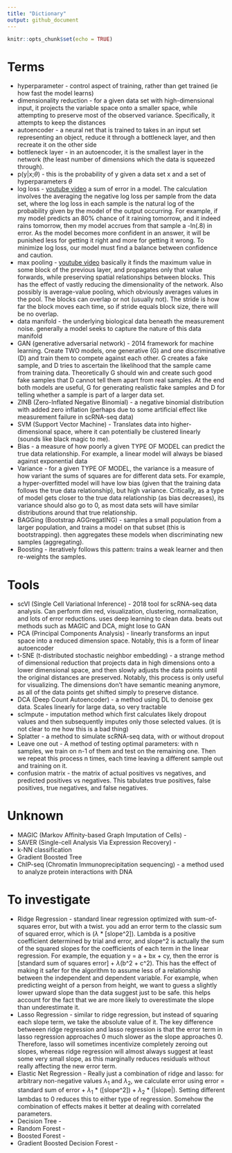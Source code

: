 ```yaml
---
title: "Dictionary"
output: github_document
---
```


```r
knitr::opts_chunk$set(echo = TRUE)
```

# Terms
* hyperparameter - control aspect of training, rather than get trained (ie how fast the model learns)
* dimensionality reduction - for a given data set with high-dimensional input, it projects the variable space onto a smaller space, while attempting to preserve most of the observed variance. Specifically, it attempts to keep the distances 
* autoencoder - a neural net that is trained to takes in an input set representing an object, reduce it through a bottleneck layer, and then recreate it on the other side
* bottleneck layer - in an autoencoder, it is the smallest layer in the network (the least number of dimensions which the data is squeezed through).
* p(y|x;$\theta$) - this is the probability of y given a data set x and a set of hyperparameters $\theta$
* log loss - [youtube video](https://www.youtube.com/watch?v=IYzc_2rY9k8) a sum of error in a model. The calculation involves the averaging the negative log loss per sample from the data set, where the log loss in each sample is the natural log of the probability given by the model of the output occurring. For example, if my model predicts an 80% chance of it raining tomorrow, and it indeed rains tomorrow, then my model accrues from that sample a -ln(.8) in error. As the model becomes more confident in an answer, it will be punished less for getting it right and more for getting it wrong. To minimize log loss, our model must find a balance between confidence and caution. 
* max pooling - [youtube video](https://www.youtube.com/watch?v=ZjM_XQa5s6s) basically it finds the maximum value in some block of the previous layer, and propagates only that value forwards, while preserving spatial relationships between blocks. This has the effect of vastly reducing the dimensionality of the network. Also possibly is average-value pooling, which obviously averages values in the pool. The blocks can overlap or not (usually not). The stride is how far the block moves each time, so if stride equals block size, there will be no overlap.
* data manifold - the underlying biological data beneath the measurement noise. generally a model seeks to capture the nature of this data manifold
* GAN (generative adversarial network) - 2014 framework for machine learning. Create TWO models, one generative (G) and one discriminative (D) and train them to compete against each other. G creates a fake sample, and D tries to ascertain the likelihood that the sample came from training data. Theoretically G should win and create such good fake samples that D cannot tell them apart from real samples. At the end both models are useful, G for generating realistic fake samples and D for telling whether a sample is part of a larger data set.
* ZINB (Zero-Inflated Negative Binomial) - a  negative binomial distribution with added zero inflation (perhaps due to some artificial effect like measurement failure in scRNA-seq data)
* SVM (Support Vector Machine) - Translates data into higher-dimensional space, where it can potentially be clustered linearly (sounds like black magic to me). 
* Bias - a measure of how poorly a given TYPE OF MODEL can predict the true data relationship. For example, a linear model will always be biased against exponential data
* Variance - for a given TYPE OF MODEL, the variance is a measure of how variant the sums of squares are for different data sets. For example, a hyper-overfitted model will have low bias (given that the training data follows the true data relationship), but high variance. Critically, as a type of model gets closer to the true data relationship (as bias decreases), its variance should also go to 0, as most data sets will have similar distributions around that true relationship.
* BAGGing (Bootstrap AGGregatING) - samples a small population from a larger population, and trains a model on that subset (this is bootstrapping). then aggregates these models when discriminating new samples (aggregating).
* Boosting - iteratively follows this pattern: trains a weak learner and then re-weights the samples.

# Tools
* scVI (Single Cell Variational Inference) - 2018 tool for scRNA-seq data analysis. Can perform dim red, visualization, clustering, normalization, and lots of error reductions. uses deep learning to clean data. beats out methods such as MAGIC and DCA, might lose to GAN
* PCA (Principal Components Analysis) - linearly transforms an input space into a reduced dimension space. Notably, this is a form of linear autoencoder
* t-SNE (t-distributed stochastic neighbor embedding) - a strange method of dimensional reduction that projects data in high dimensions onto a lower dimensional space, and then slowly adjusts the data points until the original distances are preserved. Notably, this process is only useful for visualizing. The dimensions don't have semantic meaning anymore, as all of the data points get shifted simply to preserve distance. 
* DCA (Deep Count Autoencoder) - a method using DL to denoise gex data. Scales linearly for large data, so very tractable
* scImpute - imputation method which first calculates likely dropout values and then subsequently imputes only those selected values. (it is not clear to me how this is a bad thing)
* Splatter - a method to simulate scRNA-seq data, with or without dropout
* Leave one out - A method of testing optimal parameters: with n samples, we train on n-1 of them and test on the remaining one. Then we repeat this process n times, each time leaving a different sample out and training on it.
* confusion matrix - the matrix of actual positives vs negatives, and predicted positives vs negatives. This tabulates true positives, false positives, true negatives, and false negatives.

# Unknown
* MAGIC (Markov Affinity-based Graph Imputation of Cells) - 
* SAVER (Single-cell Analysis Via Expression Recovery) - 
* k-NN classification
* Gradient Boosted Tree
* ChIP-seq (Chromatin Immunoprecipitation sequencing) - a method used to analyze protein interactions with DNA

# To investigate

* Ridge Regression - standard linear regression optimized with sum-of-squares error, but with a twist. you add an error term to the classic sum of squared error, which is ($\lambda$ * [slope^2]). Lambda is a positive coefficient determined by trial and error, and slope^2 is actually the sum of the squared slopes for the coefficients of each term in the linear regression. For example, the equation y =  a + bx + cy, then the error is [standard sum of squares error] + $\lambda$(b^2 + c^2). This has the effect of making it safer for the algorithm to assume less of a relationship between the independent and dependent variable. For example, when predicting weight of a person from height, we want to guess a slightly lower upward slope than the data suggest just to be safe. this helps account for the fact that we are more likely to overestimate the slope than underestimate it.
* Lasso Regression - similar to ridge regression, but instead of squaring each slope term, we take the absolute value of it. The key difference betweeen ridge regression and lasso regression is that the error term in lasso regression approaches 0 much slower as the slope approaches 0. Therefore, lasso will sometimes incentivize completely zeroing out slopes, whereas ridge regression will almost always suggest at least some very small slope, as this marginally reduces residuals without really affecting the new error term.
* Elastic Net Regression - Really just a combination of ridge and lasso: for arbitrary non-negative values $\lambda_1$ and $\lambda_2$, we calculate error using error = standard sum of error + $\lambda_1$ * ([slope^2]) + $\lambda_2$ * (|slope|). Setting different lambdas to 0 reduces this to either type of regression. Somehow the combination of effects makes it better at dealing with correlated parameters. 
* Decision Tree - 
* Random Forest - 
* Boosted Forest - 
* Gradient Boosted Decision Forest - 

